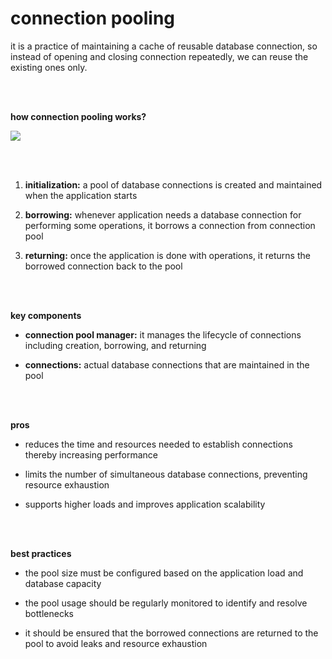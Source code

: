 
# connection pooling

it is a practice of maintaining a cache of reusable database connection, so instead of opening and closing connection repeatedly, we can reuse the existing ones only.

<br></br>

**how connection pooling works?**

<div className="flex justify-center mt-4">
  <Image src="/images/bits/10-connection-pooling/connection-pooling.webp" unoptimized width={800} height={500} className="mt-4"/>
</div>

<br></br>

1. **initialization:** a pool of database connections is created and maintained when the application starts

2. **borrowing:** whenever application needs a database connection for performing some operations, it borrows a connection from connection pool

3. **returning:** once the application is done with operations, it returns the borrowed connection back to the pool

<br></br>

**key components**

- **connection pool manager:** it manages the lifecycle of connections including creation, borrowing, and returning

- **connections:** actual database connections that are maintained in the pool

<br></br>

**pros**

- reduces the time and resources needed to establish connections thereby increasing performance

- limits the number of simultaneous database connections, preventing resource exhaustion

- supports higher loads and improves application scalability

<br></br>

**best practices**

- the pool size must be configured based on the application load and database capacity

- the pool usage should be regularly monitored to identify and resolve bottlenecks

- it should be ensured that the borrowed connections are returned to the pool to avoid leaks and resource exhaustion

<br></br>